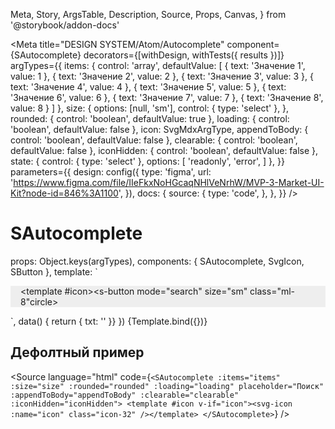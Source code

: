   Meta,
  Story,
  ArgsTable,
  Description,
  Source,
  Props,
  Canvas,
} from '@storybook/addon-docs'


<Meta
  title="DESIGN SYSTEM/Atom/Autocomplete"
  component={SAutocomplete}
  decorators={[withDesign, withTests({ results })]}
  argTypes={{
    items: {
      control: 'array',
      defaultValue: [
        { text: 'Значение 1', value: 1 },
        { text: 'Значение 2', value: 2 },
        { text: 'Значение 3', value: 3 },
        { text: 'Значение 4', value: 4 },
        { text: 'Значение 5', value: 5 },
        { text: 'Значение 6', value: 6 },
        { text: 'Значение 7', value: 7 },
        { text: 'Значение 8', value: 8 }
      ]
    },
    size: {
      options: [null, 'sm'],
      control: { type: 'select' },
    },
    rounded: { control: 'boolean', defaultValue: true },
    loading: { control: 'boolean', defaultValue: false },
    icon: SvgMdxArgType,
    appendToBody: { control: 'boolean', defaultValue: false },
    clearable: { control: 'boolean', defaultValue: false },
    iconHidden: { control: 'boolean', defaultValue: false },
    state: {
      control: { type: 'select' },
      options: [
        'readonly',
        'error',
      ]
    },
  }}
  parameters={{
    design: config({
      type: 'figma',
      url:
        'https://www.figma.com/file/IIeFkxNoHGcaqNHlVeNrhW/MVP-3-Market-UI-Kit?node-id=846%3A1100',
    }),
    docs: {
      source: {
        type: 'code',
      },
    },
  }}
/>

# SAutocomplete

<Description of={SAutocomplete} />

  props: Object.keys(argTypes),
  components: { SAutocomplete, SvgIcon, SButton },
  template:
    `<div style="padding: 0 16px; background-color: #eee">
      <SAutocomplete :items="items" :size="size" :rounded="rounded" :loading="loading" placeholder="Введите"
:appendToBody="appendToBody" :clearable="clearable" :iconHidden="iconHidden" v-model="txt" :state="state" placeholder="Placeholder">
<template #icon><s-button mode="search" size="sm" class="ml-8"circle><svg-icon name="search-24-32" class="icon-32"></svg-icon></s-button></template>
    </SAutocomplete>
</div>`,
  data() {
  return {
    txt: ''
  }}
})

<Canvas withToolbar withSource="none">
  <Story name="SAutocomplete" args={{  }}>
    {Template.bind({})}
  </Story>
</Canvas>

## Дефолтный пример

<Source
  language="html"
  code={`
    <SAutocomplete :items="items" :size="size" :rounded="rounded" :loading="loading" placeholder="Поиск"
:appendToBody="appendToBody" :clearable="clearable" :iconHidden="iconHidden">
      <template #icon v-if="icon"><svg-icon :name="icon" class="icon-32" /></template>
</SAutocomplete>
  `}
/>

<ArgsTable of={SAutocomplete} />
